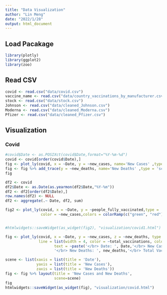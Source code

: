 ```yaml
---
title: "Data Visualization"
author: "Lin Meng"
date: "2022/1/28"
output: html_document
---
```


## Load Pacakage
```r
library(plotly)
library(ggplot2)
library(zoo)
```

## Read CSV
```r
covid <- read.csv("data/covid.csv")
vaccine_name <- read.csv("data/country_vaccinations_by_manufacturer.csv")
stock <- read.csv("data/stock.csv")
Johnson <- read.csv("data/cleaned_Johnson.csv")
Moderna <- read.csv("data/cleaned_Moderna.csv")
Pfizer <- read.csv("data/cleaned_Pfizer.csv")
```

## Visualization

### Covid
```r
#covid$Date <- as.POSIXct(covid$Date,format="%Y-%m-%d")
covid <- covid[order(covid$Date),]
fig <- plot_ly(covid, x = ~Date, y = ~new_cases, name='New Cases' ,type = 'scatter', mode = 'lines')
fig <- fig %>% add_trace(y = ~new_deaths, name='New Deaths' ,type = 'scatter', mode = 'lines') 
fig
```
```r
df2 <- covid
df2$Date <- as.Date(as.yearmon(df2$Date,"%Y-%m"))
df2 <- df2[order(df2$Date),]
row.names(df2) <- NULL
df2 <- aggregate(.~ Date, df2, sum)
```

```r
fig2 <- plot_ly(covid, x = ~Date, y = ~people_fully_vaccinated,type = 'scatter',
                color = ~new_cases,colors = colorRamp(c("green", "red")), size = ~new_cases)


#htmlwidgets::saveWidget(as_widget(fig2), "visualization/covid1.html")
```
```r
fig <- plot_ly(covid, x = ~Date, y = ~new_cases, z = ~new_deaths, type = 'scatter3d', mode = 'lines',hoverinfo = 'text',
               line = list(width = 4, color = ~total_vaccinations, colorscale = list(c(0,'Red'), c(1,'Green'))),
                      text = ~paste('</br> Date: ', Date,'</br> New Cases: ', new_cases,
                      '</br> New Deaths: ', new_deaths,'</br> Total Vaccinations: ',total_vaccinations ))

scene <- list(xaxis = list(title = 'Date'),
              yaxis = list(title = 'New Cases'),
              zaxis = list(title = 'New Deaths'))
fig <- fig %>% layout(title = 'New Cases and New Deaths',
                      scene=scene)
fig
htmlwidgets::saveWidget(as_widget(fig), "visualization/covid.html")
```


